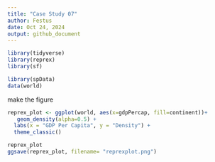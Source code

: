 ```yaml
---
title: "Case Study 07"
author: Festus
date: Oct 24, 2024
output: github_document
---
```



```r
library(tidyverse)
library(reprex)
library(sf)

library(spData)
data(world)
```

make the figure

```r
reprex_plot <- ggplot(world, aes(x=gdpPercap, fill=continent))+
   geom_density(alpha=0.5) +
  labs(x = "GDP Per Capita", y = "Density") +
  theme_classic()

reprex_plot
ggsave(reprex_plot, filename= "reprexplot.png")
```
